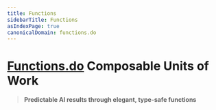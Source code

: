 ```yaml
---
title: Functions
sidebarTitle: Functions
asIndexPage: true
canonicalDomain: functions.do
---
```


# [Functions.do](https://functions.do) Composable Units of Work

> **Predictable AI results through elegant, type-safe functions**
